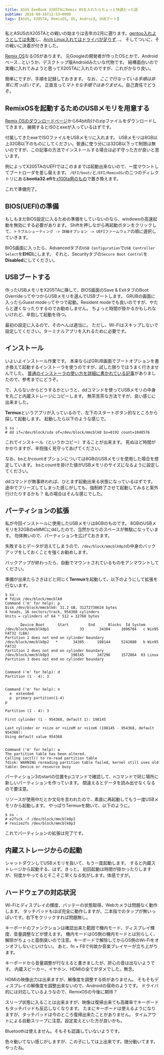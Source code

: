 ```yaml
---
title: ASUS EeeBook X205TAにRemix OSを入れたらちょっと快適だった話
pubtime: 2016-08-16T12:53+0900
tags: [ASUS, X205TA, RemixOS, OS, Android, USBブート]
---
```


私とASUSのX205TAとの戦いの始まりは去年の2月に遡ります。[gentoo入れようとしては失敗](/blog/2015/02/gentoo-into-eeebook.html)し、[Arch Linux入れてはドライバが足りず](/blog/2015/02/archlinux-into-eeebook.html)…。
そしてついに、その戦いに決着が付きました。

[Remix OS](http://www.jide.com/remixos)なるOSがあります。
元Googleの開発者が作ったOSとかで、Androidベース…というか、デスクトップ版Androidみたいな代物です。
結構面白いので実機に入れてみようと思ってX205TAに入れたのですが、これがかなり良い。

簡単にですが、手順を記録しておきます。
なお、*ここで行なっている手順は非常に荒っぽいです*。
正直言って*マトモな手順ではありません*。自己責任でどうぞ。

## RemixOSを起動するためのUSBメモリを用意する
[Remix OSのダウンロードページ](http://www.jide.com/remixos-for-pc#downloadNow)から64bit向けのzipファイルをダウンロードしてきます。
展開するとISOとexeが入っているはずです。

付属してきたexeでISOファイルをUSBメモリに入れます。
USBメモリは8GB以上32GB以下のものにしてください。普通に使う分には32GB以下って制限は無いのですが、この記事の方法でインストールする場合は必ず守った方が良いと思います。

例によってX205TAのUEFIではこのままでは起動出来ないので、一度マウントしてブートローダを差し替えます。
`/EFI/boot/`と`/EFI/RemixOS/`の二つのディレクトリにある**bootia32.efi**を[x100ta用のもの](https://github.com/jfwells/linux-asus-t100ta/blob/master/boot/bootia32.efi)で置き換えます。

これで準備完了。

## BIOS(UEFI)の準備
もしもまだBIOS設定に入るための準備をしていないのなら、windowsの高速起動を無効にする必要があります。
Shiftを押しながら再起動ボタンをクリックして、`トラブルシューティング -> 詳細オプション -> UEFIファームウェア`の順に選択していきます。

BIOS画面に入ったら、Advancedタブの`USB Configuration`で`USB Controller Select`を**EHCI**にします。
それと、Securityタブの`Secure Boot Control`を**Disabled**にしてください。

## USBブートする
作ったUSBメモリをX205TAに挿して、BIOS画面のSave & ExitタブのBoot OverrideってやつからUSBメモリを選んでUSBブートします。
GRUBの画面に入ったら*Guest mode*ってやつで起動。Resident modeでも良いのですが、やたらと遅くなったりするのでお勧めしません。
ちょっと時間が掛かるかもしれないけれど、辛抱して起動を待つ。

最初の設定に入るので、そのへんは適当に。
ただし、Wi-Fiはスキップしないで設定してください。ターミナルアプリを入れるために必要です。

## インストール
いよいよインストール作業です。
本来ならばGRUB画面でブートオプションを書き換えて起動するインストーラを使うのですが、試した限りではうまく行きませんでした。
[普通のインストーラの使い方を詳細に書かれている記事](http://blog.goo.ne.jp/psyna_hone/e/84f8ab6e5808153f3a156d5b2e9f0143)がありましたので、参考までにどうぞ。

で、入らないからどうするかというと、ddコマンドを使ってUSBメモリの中身を丸ごと内蔵ストレージにコピーします。
無茶苦茶な方法ですが、良い感じに出来ました。

**Termux**というアプリが入っているので、左下のスタートボタン的なところから探して起動します。
起動したら以下のような感じで。
```
$ su -
# dd if=/dev/block/sda of=/dev/block/mmcblk0 bs=8192 count=1048576
```

これでインストール（というかコピー）することが出来ます。
死ぬほど時間がかかりますが、辛抱強く見守ってあげてください。

なお、bsとかcountオプションについては8GBのUSBメモリを使用した場合を想定しています。
bsとcountを掛けた値がUSBメモリのサイズになるように設定してください。

ddコマンドが無事終われば、ひとまず起動出来る状態になっているはずです。
途中でフリーズしてしまった感じがしても、強制終了させて起動してみると案外行けたりするかも？ 私の場合はそんな感じでした。

## パーティションの拡張
私が今回インストールに使用したUSBメモリは8GBのものです。
8GBのUSBメモリを32GBのeMMCにddしたので、当然かなりのスペースが無駄になっています。
勿体無いので、パーティションを広げておきます。

失敗するとデータが消えてしまうので、`/dev/block/mmcblk0p3`の中身のバックアップをしておくことを強くお勧めします。

バックアップが終わったら、自動でマウントされているものをアンマウントしてください。

準備が出来たらさきほどと同じく**Termux**を起動して、以下のようにして拡張を行ないます。
```
$ su -
# fdisk /dev/block/mmcblk0
Command ('m' for help): p
Disk /dev/block/mmcblk0: 31.2 GB, 31272730624 bytes
4 heads, 16 sectors/track, 954368 cylinders
Units = cylinders of 64 * 512 = 32768 bytes

       Device Boot      Start         End      Blocks  Id System
/dev/block/mmcblk0p1              33       34304     1096704   c Win95 FAT32 (LBA)
Partition 1 does not end on cylinder boundary
/dev/block/mmcblk0p2   *       34305      198144     5242880   b Win95 FAT32
Partition 2 does not end on cylinder boundary
/dev/block/mmcblk0p3          198145      247296     1572864  83 Linux
Partition 3 does not end on cylinder boundary


Command ('m' for help): d
Partition (1 - 4): 3


Command ('m' for help): n
  e  extended
  p  primary partition(1-4)
p

Partition (1 - 4): 3

First cylinder (1 - 954368, default 1): 198145

Last cylinder or +size or +sizeM or +sizeK (198145 - 954368, default 954368):
Using default value 954368


Command ('m' for help): w
The partition table has been altered.
Calling ioctl() to re-read partition table
fdisk: WARNING rereading partition table failed, kernel still uses old table: Device or resource busy
```
パーティション3のstartの位置をpコマンドで確認して、nコマンドで同じ場所に新しいパーティションを作っています。
間違えるとデータを読み出せなくなるので要注意。

リソースが使用中だとか文句を言われたので、素直に再起動してもう一度USBメモリから起動します。
やっぱりTermuxを開いて、以下のように。
```
$ su -
# e2fsck -f /dev/block/mmcblk0p3
# resize2fs /dev/block/mmcblk0p3
```

これでパーティションの拡張は完了です。

## 内蔵ストレージからの起動
シャットダウンしてUSBメモリを抜いて、もう一度起動します。
すると内蔵ストレージから起動する、はず。きっと。
初回起動は時間が掛かったりしますが、何度かやってるとそこそこ早くなる気がします。体感ですが。

## ハードウェアの対応状況
Wi-Fiとディスプレイの輝度、バッテーの状態取得、Webカメラは問題なく動作します。
タッチパッドもほぼ完全に動作しますが、二本指でのタップが無いっぽいです。右下をクリックすれば問題無し。

キーボードのファンクションは確認出来た範囲で機内モード、ディスプレイ輝度、音量調整などが使えます。
機内モードはOS側の機内モードとは別らしく、解除がちょっと面倒臭いので注意。キーボードで解除してからOS側のWi-Fiをオンオフしないといけない。
あと、fn + F8で何故か音楽プレイヤーが立ち上がります。

キーボードから音量調整が行なえると書きましたが、肝心の音は出ないようです。
内蔵スピーカー、イヤホン、HDMIの全てがダメでした。無念。

HDMIの映像出力は出来ますが、解像度を調整する術がありません。
そもそもディスプレイの解像度を調整出来ないので、Androidの宿命のようです。
ドライバ的には対応しているようなので、RemixOSの今後に期待？

スリープ状態に入ることは出来ますが、映像は復帰出来ても高確率でキーボードもタッチパッドも反応しなくなります。
たまにキーボードは使えるようになりますが、タッチパッドは今のところ復帰出来たことがありません。
タイムアウトによる自動スリープに注意。設定変えといた方が良いかも。

Bluetoothは使えません。そもそも認識していないようです。

色々動いてない感じがしますが、この子にしては上出来です。随分動いてます。やったね。

